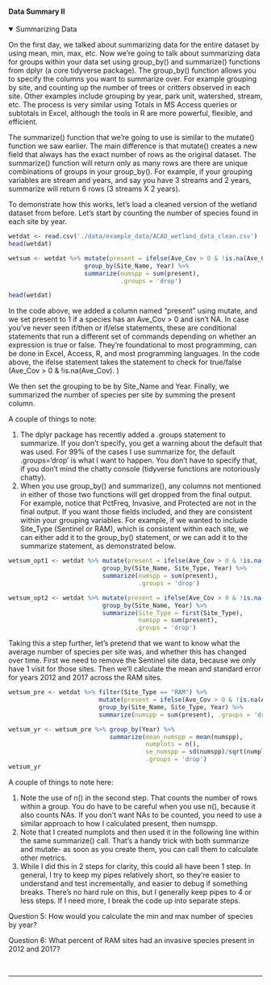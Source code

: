 #### Data Summary II

<details open><summary class='drop'>Summarizing Data</summary>
On the first day, we talked about summarizing data for the entire dataset by using mean, min, max, etc. Now we're going to talk about summarizing data for groups within your data set using group_by() and summarize() functions from dplyr (a core tidyverse package). The group_by() function allows you to specify the columns you want to summarize over. For example grouping by site, and counting up the number of trees or critters observed in each site. Other examples include grouping by year, park unit, watershed, stream, etc. The process is very similar using Totals in MS Access queries or subtotals in Excel, although the tools in R are more powerful, flexible, and efficient. 

The summarize() function that we're going to use is similar to the mutate() function we saw earlier. The main difference is that mutate() creates a new field that always has the exact number of rows as the original dataset. The summarize() function will return only as many rows are there are unique combinations of groups in your group_by(). For example, if your grouping variables are stream and years, and say you have 3 streams and 2 years, summarize will return 6 rows (3 streams X 2 years).   

To demonstrate how this works, let's load a cleaned version of the wetland dataset from before. Let's start by counting the number of species found in each site by year.
```r
wetdat <- read.csv('./data/example_data/ACAD_wetland_data_clean.csv')
head(wetdat)
```

```r
wetsum <- wetdat %>% mutate(present = ifelse(Ave_Cov > 0 & !is.na(Ave_Cov), 1, 0)) %>% 
                     group_by(Site_Name, Year) %>% 
                     summarize(numspp = sum(present),
                               .groups = 'drop')
```
```r
head(wetdat)
```

In the code above, we added a column named "present" using mutate, and we set present to 1 if a species has an Ave_Cov > 0 and isn't NA. In case you've never seen if/then or if/else statements, these are conditional statements that run a different set of commands depending on whether an expression is true or false. They're foundational to most programming, can be done in Excel, Access, R, and most programming languages. In the code above, the ifelse statement takes the statement to check for true/false (Ave_Cov > 0 & !is.na(Ave_Cov). )

We then set the grouping to be by Site_Name and Year. Finally, we summarized the number of species per site by summing the present column.   

A couple of things to note: 
<ol>
<li>The dplyr package has recently added a .groups statement to summarize. If you don't specify, you get a warning about the default that was used. For 99% of the cases I use summarize for, the default .groups='drop' is what I want to happen. You don't have to specify that, if you don't mind the chatty console (tidyverse functions are notoriously chatty).</li> 
<li>When you use group_by() and summarize(), any columns not mentioned in either of those two functions will get dropped from the final output. For example, notice that PctFreq, Invasive, and Protected are not in the final output. If you want those fields included, and they are consistent within your grouping variables. For example, if we wanted to include Site_Type (Sentinel or RAM), which is consistent within each site, we can either add it to the group_by() statement, or we can add it to the summarize statement, as demonstrated below.</li>
</ol>
```r
wetsum_opt1 <- wetdat %>% mutate(present = ifelse(Ave_Cov > 0 & !is.na(Ave_Cov), 1, 0)) %>% 
                          group_by(Site_Name, Site_Type, Year) %>% 
                          summarize(numspp = sum(present),
                                    .groups = 'drop')

wetsum_opt2 <- wetdat %>% mutate(present = ifelse(Ave_Cov > 0 & !is.na(Ave_Cov), 1, 0)) %>% 
                          group_by(Site_Name, Year) %>% 
                          summarize(Site_Type = first(Site_Type), 
                                    numspp = sum(present),
                                   .groups = 'drop')
```

Taking this a step further, let's pretend that we want to know what the average number of species per site was, and whether this has changed over time. First we need to remove the Sentinel site data, because we only have 1 visit for those sites. Then we'll calculate the mean and standard error for years 2012 and 2017 across the RAM sites.

```r
wetsum_pre <- wetdat %>% filter(Site_Type == "RAM") %>% 
                         mutate(present = ifelse(Ave_Cov > 0 & !is.na(Ave_Cov), 1, 0)) %>% 
                         group_by(Site_Name, Site_Type, Year) %>% 
                         summarize(numspp = sum(present), .groups = 'drop')

wetsum_yr <- wetsum_pre %>% group_by(Year) %>% 
                            summarize(mean_numspp = mean(numspp),
                                      numplots = n(), 
                                      se_numspp = sd(numspp)/sqrt(numplots), 
                                      .groups = 'drop')
wetsum_yr
```

A couple of things to note here:
<ol>
<li>Note the use of n() in the second step. That counts the number of rows within a group. You do have to be careful when you use n(), because it also counts NAs. If you don't want NAs to be counted, you need to use a similar approach to how I calculated present, then numspp.</li>
<li>Note that I created numplots and then used it in the following line within the same summarize() call. That's a handy trick with both summarize and mutate- as soon as you create them, you can call them to calculate other metrics.</li>
<li>While I did this in 2 steps for clarity, this could all have been 1 step. In general, I try to keep my pipes relatively short, so they're easier to understand and test incrementally, and easier to debug if something breaks. There's no hard rule on this, but I generally keep pipes to 4 or less steps. If I need more, I break the code up into separate steps. </li>
</ol>

<p class='ques'>Question 5: How would you calculate the min and max number of species by year?</p>

<p class='ques'>Question 6: What percent of RAM sites had an invasive species present in 2012 and 2017?</p>
</details>
</br>
<hr>